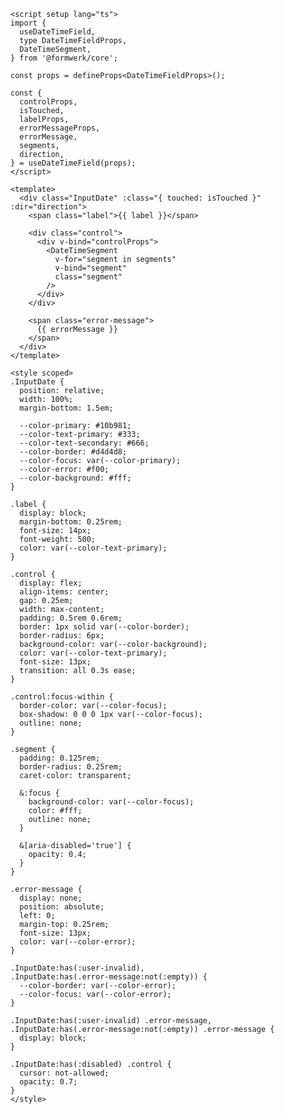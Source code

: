 ```vue collapse={41-121}
<script setup lang="ts">
import {
  useDateTimeField,
  type DateTimeFieldProps,
  DateTimeSegment,
} from '@formwerk/core';

const props = defineProps<DateTimeFieldProps>();

const {
  controlProps,
  isTouched,
  labelProps,
  errorMessageProps,
  errorMessage,
  segments,
  direction,
} = useDateTimeField(props);
</script>

<template>
  <div class="InputDate" :class="{ touched: isTouched }" :dir="direction">
    <span class="label">{{ label }}</span>

    <div class="control">
      <div v-bind="controlProps">
        <DateTimeSegment
          v-for="segment in segments"
          v-bind="segment"
          class="segment"
        />
      </div>
    </div>

    <span class="error-message">
      {{ errorMessage }}
    </span>
  </div>
</template>

<style scoped>
.InputDate {
  position: relative;
  width: 100%;
  margin-bottom: 1.5em;

  --color-primary: #10b981;
  --color-text-primary: #333;
  --color-text-secondary: #666;
  --color-border: #d4d4d8;
  --color-focus: var(--color-primary);
  --color-error: #f00;
  --color-background: #fff;
}

.label {
  display: block;
  margin-bottom: 0.25rem;
  font-size: 14px;
  font-weight: 500;
  color: var(--color-text-primary);
}

.control {
  display: flex;
  align-items: center;
  gap: 0.25em;
  width: max-content;
  padding: 0.5rem 0.6rem;
  border: 1px solid var(--color-border);
  border-radius: 6px;
  background-color: var(--color-background);
  color: var(--color-text-primary);
  font-size: 13px;
  transition: all 0.3s ease;
}

.control:focus-within {
  border-color: var(--color-focus);
  box-shadow: 0 0 0 1px var(--color-focus);
  outline: none;
}

.segment {
  padding: 0.125rem;
  border-radius: 0.25rem;
  caret-color: transparent;

  &:focus {
    background-color: var(--color-focus);
    color: #fff;
    outline: none;
  }

  &[aria-disabled='true'] {
    opacity: 0.4;
  }
}

.error-message {
  display: none;
  position: absolute;
  left: 0;
  margin-top: 0.25rem;
  font-size: 13px;
  color: var(--color-error);
}

.InputDate:has(:user-invalid),
.InputDate:has(.error-message:not(:empty)) {
  --color-border: var(--color-error);
  --color-focus: var(--color-error);
}

.InputDate:has(:user-invalid) .error-message,
.InputDate:has(.error-message:not(:empty)) .error-message {
  display: block;
}

.InputDate:has(:disabled) .control {
  cursor: not-allowed;
  opacity: 0.7;
}
</style>
```
